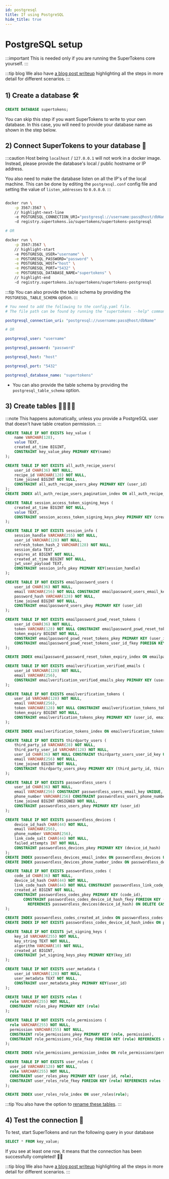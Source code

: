 ```yaml
---
id: postgresql
title: If using PostgreSQL
hide_title: true
---
```


<!-- COPY DOCS -->
<!-- ./community/database-setup/postgresql.mdx -->


# PostgreSQL setup

:::important
This is needed only if you are running the SuperTokens core yourself.
:::

:::tip blog
We also have [a blog post writeup](https://supertokens.com/blog/connect-supertokens-to-database) highlighting all the steps in more detail for different scenarios.
:::

## 1) Create a database 🛠️
```sql
CREATE DATABASE supertokens;
```
You can skip this step if you want SuperTokens to write to your own database. In this case, you will need to provide your database name as shown in the step below. 

## 2) Connect SuperTokens to your database 🔌

<SelfHostedTabs>
<TabItem value="with-docker">

:::caution
Host being `localhost` / `127.0.0.1` will not work in a docker image. Instead, please provide the database's local / public hostname or IP address.

You also need to make the database listen on all the IP's of the local machine.
This can be done by editing the `postgresql.conf` config file and setting the value of `listen_addresses` to `0.0.0.0`.
:::

```bash

docker run \
    -p 3567:3567 \
    // highlight-next-line
    -e POSTGRESQL_CONNECTION_URI="postgresql://username:pass@host/dbName" \ 
    -d registry.supertokens.io/supertokens/supertokens-postgresql

# OR

docker run \
    -p 3567:3567 \
    // highlight-start
    -e POSTGRESQL_USER="username" \
    -e POSTGRESQL_PASSWORD="password" \
	-e POSTGRESQL_HOST="host" \
	-e POSTGRESQL_PORT="5432" \
    -e POSTGRESQL_DATABASE_NAME="supertokens" \ 
    // highlight-end
    -d registry.supertokens.io/supertokens/supertokens-postgresql
```

:::tip
You can also provide the table schema by providing the `POSTGRESQL_TABLE_SCHEMA` option.
:::

</TabItem>

<TabItem value="without-docker">

```yaml
# You need to add the following to the config.yaml file.
# The file path can be found by running the "supertokens --help" command

postgresql_connection_uri: "postgresql://username:pass@host/dbName"

# OR

postgresql_user: "username"

postgresql_password: "password"

postgresql_host: "host"

postgresql_port: "5432"

postgresql_database_name: "supertokens"
```

- You can also provide the table schema by providing the `postgresql_table_schema` option.

</TabItem>
</SelfHostedTabs>


## 3) Create tables 👩‍💻👨‍💻

:::note 
This happens automatically, unless you provide a PostgreSQL user that doesn't have table creation permission.
:::

```sql
CREATE TABLE IF NOT EXISTS key_value (
    name VARCHAR(128),
    value TEXT,
    created_at_time BIGINT,
    CONSTRAINT key_value_pkey PRIMARY KEY(name)
);

CREATE TABLE IF NOT EXISTS all_auth_recipe_users(
    user_id CHAR(36) NOT NULL,
    recipe_id VARCHAR(128) NOT NULL,
    time_joined BIGINT NOT NULL,
    CONSTRAINT all_auth_recipe_users_pkey PRIMARY KEY (user_id)
);
CREATE INDEX all_auth_recipe_users_pagination_index ON all_auth_recipe_users (time_joined DESC, user_id DESC);

CREATE TABLE session_access_token_signing_keys (
    created_at_time BIGINT NOT NULL,
    value TEXT,
    CONSTRAINT session_access_token_signing_keys_pkey PRIMARY KEY (created_at_time)
);

CREATE TABLE IF NOT EXISTS session_info (
    session_handle VARCHAR(255) NOT NULL,
    user_id VARCHAR(128) NOT NULL,
    refresh_token_hash_2 VARCHAR(128) NOT NULL,
    session_data TEXT,
    expires_at BIGINT NOT NULL,
    created_at_time BIGINT NOT NULL,
    jwt_user_payload TEXT,
    CONSTRAINT session_info_pkey PRIMARY KEY(session_handle)
);

CREATE TABLE IF NOT EXISTS emailpassword_users (
    user_id CHAR(36) NOT NULL,
    email VARCHAR(256) NOT NULL CONSTRAINT emailpassword_users_email_key UNIQUE,
    password_hash VARCHAR(128) NOT NULL,
    time_joined BIGINT NOT NULL,
    CONSTRAINT emailpassword_users_pkey PRIMARY KEY (user_id)
);

CREATE TABLE IF NOT EXISTS emailpassword_pswd_reset_tokens (
    user_id CHAR(36) NOT NULL,
    token VARCHAR(128) NOT NULL CONSTRAINT emailpassword_pswd_reset_tokens_token_key UNIQUE,
    token_expiry BIGINT NOT NULL,
    CONSTRAINT emailpassword_pswd_reset_tokens_pkey PRIMARY KEY (user_id, token),
    CONSTRAINT emailpassword_pswd_reset_tokens_user_id_fkey FOREIGN KEY (user_id) REFERENCES emailpassword_users (user_id) ON DELETE CASCADE ON UPDATE CASCADE
);

CREATE INDEX emailpassword_password_reset_token_expiry_index ON emailpassword_pswd_reset_tokens(token_expiry);

CREATE TABLE IF NOT EXISTS emailverification_verified_emails (
    user_id VARCHAR(128) NOT NULL,
    email VARCHAR(256),
    CONSTRAINT emailverification_verified_emails_pkey PRIMARY KEY (user_id, email)
);

CREATE TABLE IF NOT EXISTS emailverification_tokens (
    user_id VARCHAR(128) NOT NULL,
    email VARCHAR(256),
    token VARCHAR(128) NOT NULL CONSTRAINT emailverification_tokens_token_key UNIQUE,
    token_expiry BIGINT NOT NULL,
    CONSTRAINT emailverification_tokens_pkey PRIMARY KEY (user_id, email, token)
);

CREATE INDEX emailverification_tokens_index ON emailverification_tokens(token_expiry);

CREATE TABLE IF NOT EXISTS thirdparty_users (
    third_party_id VARCHAR(28) NOT NULL,
    third_party_user_id VARCHAR(128) NOT NULL,
    user_id CHAR(36) NOT NULL CONSTRAINT thirdparty_users_user_id_key UNIQUE,
    email VARCHAR(256) NOT NULL,
    time_joined BIGINT NOT NULL,
    CONSTRAINT thirdparty_users_pkey PRIMARY KEY (third_party_id, third_party_user_id)
);

CREATE TABLE IF NOT EXISTS passwordless_users (
    user_id CHAR(36) NOT NULL,
    email VARCHAR(256) CONSTRAINT passwordless_users_email_key UNIQUE,
    phone_number VARCHAR(256) CONSTRAINT passwordless_users_phone_number_key UNIQUE,
    time_joined BIGINT UNSIGNED NOT NULL,
    CONSTRAINT passwordless_users_pkey PRIMARY KEY (user_id)
);

CREATE TABLE IF NOT EXISTS passwordless_devices (
	device_id_hash CHAR(44) NOT NULL,
    email VARCHAR(256),
	phone_number VARCHAR(256),
	link_code_salt CHAR(44) NOT NULL,
	failed_attempts INT NOT NULL,
	CONSTRAINT passwordless_devices_pkey PRIMARY KEY (device_id_hash)
);
CREATE INDEX passwordless_devices_email_index ON passwordless_devices USING HASH (email);
CREATE INDEX passwordless_devices_phone_number_index ON passwordless_devices USING HASH (phone_number);

CREATE TABLE IF NOT EXISTS passwordless_codes (
	code_id CHAR(36) NOT NULL,
    device_id_hash CHAR(44) NOT NULL,
	link_code_hash CHAR(44) NOT NULL CONSTRAINT passwordless_link_code_hash_key UNIQUE,
	created_at BIGINT NOT NULL,
	CONSTRAINT passwordless_codes_pkey PRIMARY KEY (code_id),
        CONSTRAINT passwordless_codes_device_id_hash_fkey FOREIGN KEY (device_id_hash)
          REFERENCES passwordless_devices(device_id_hash) ON DELETE CASCADE ON UPDATE CASCADE
);

CREATE INDEX passwordless_codes_created_at_index ON passwordless_codes(created_at);
CREATE INDEX IF NOT EXISTS passwordless_codes_device_id_hash_index ON passwordless_codes(device_id_hash);

CREATE TABLE IF NOT EXISTS jwt_signing_keys (
    key_id VARCHAR(255) NOT NULL,
    key_string TEXT NOT NULL,
    algorithm VARCHAR(10) NOT NULL,
    created_at BIGINT,
    CONSTRAINT jwt_signing_keys_pkey PRIMARY KEY(key_id)
);

CREATE TABLE IF NOT EXISTS user_metadata (
    user_id VARCHAR(128) NOT NULL,
    user_metadata TEXT NOT NULL,
    CONSTRAINT user_metadata_pkey PRIMARY KEY(user_id)
);

CREATE TABLE IF NOT EXISTS roles (
  role VARCHAR(255) NOT NULL,
  CONSTRAINT roles_pkey PRIMARY KEY (role)  
);

CREATE TABLE IF NOT EXISTS role_permissions (
  role VARCHAR(255) NOT NULL,
  permission VARCHAR(255) NOT NULL,
  CONSTRAINT role_permissions_pkey PRIMARY KEY (role, permission),
  CONSTRAINT role_permissions_role_fkey FOREIGN KEY (role) REFERENCES roles(role) ON DELETE CASCADE
);

CREATE INDEX role_permissions_permission_index ON role_permissions(permission);

CREATE TABLE IF NOT EXISTS user_roles (
  user_id VARCHAR(128) NOT NULL,
  role VARCHAR(255) NOT NULL,
  CONSTRAINT user_roles_pkey PRIMARY KEY (user_id, role),
  CONSTRAINT user_roles_role_fkey FOREIGN KEY (role) REFERENCES roles (role) ON DELETE CASCADE
);

CREATE INDEX user_roles_role_index ON user_roles(role);
```

:::tip
You also have the option to [rename these tables](./rename-database-tables).
:::

## 4) Test the connection 🤞
To test, start SuperTokens and run the following query in your database
```sql
SELECT * FROM key_value;
```
If you see at least one row, it means that the connection has been successfully completed! 🥳🎉

:::tip blog
We also have [a blog post writeup](https://supertokens.com/blog/connect-supertokens-to-database) highlighting all the steps in more detail for different scenarios.
:::